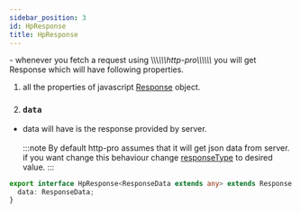 ```yaml
---
sidebar_position: 3
id: HpResponse
title: HpResponse
---
```



<HpResponse /> - whenever you fetch a request using \\\\\\*\\\\\\*http-pro\\\\\\*\\\\\\* you will get Response which will have following properties.

1. all the properties of javascript [Response](https://developer.mozilla.org/en-US/docs/Web/API/Response) object.
2. ### `data`

- data will have is the response provided by server.<br/><br/>
  :::note
  By default http-pro assumes that it will get json data from server. if you want change this behaviour change [responseType](HttpOptions#responsetype) to desired value.
  :::

```ts
export interface HpResponse<ResponseData extends any> extends Response {
  data: ResponseData;
}
```
